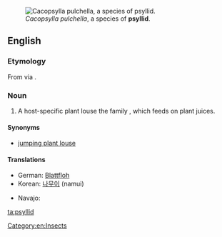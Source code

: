 [[Image:Cacopsylla-pulchella-03.jpg|thumb|''Cacopsylla pulchella'', a species of '''psyllid'''.]]
==English==
{{wikipedia}}

===Etymology===
From {{etyl|grc|en}} {{term|lang=grc|sc=polytonic|tr=psúlla|ψύλλα}} via {{etyl|NL.|en}} {{term|psylla}}.

===Noun===
{{en-noun}}

# A host-specific plant louse the family ''{{taxlink|Psyllidae|family}}'', which feeds on plant juices.

====Synonyms====
* [[jumping plant louse]]

====Translations====
{{trans-top|jumping plant louse}}
* German: [[Blattfloh]] {{m}}
* Korean: [[나무이]] (namui)
{{trans-mid}}
* Navajo: {{tø|nv|aniłtʼánii yázhí}}
{{trans-bottom}}

[[Category:en:Insects]]

[[ta:psyllid]]